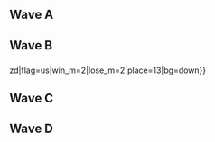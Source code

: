 {{DISPLAYTITLE:DreamHack Atlanta 2017: ''Melee'' Singles Pools}}{{SetGame|melee}}{{GroupTableSlotSmwInfo
|tourneylink=DreamHack/2017/Atlanta/Melee
|tourneyname=DreamHack Atlanta 2017
|group_placements=5,7,9
|final_placements=65-96,97-128,129-192
}}
{{DreamHack Atlanta 2017 Melee Tabs|This=2}}
==Wave A==
{{Box|start|padding=2em}}
==={{HiddenSort|A1}}===
{{GroupTableStart |Bracket A1|width=300px}}
{{GroupTableSlot|Plup|flag=us|win_m=4|lose_m=0|place=1|bg=up|go={{advance|DreamHack/2017/Atlanta/Melee/Singles Bracket#Winners Bracket}}}}
{{GroupTableSlot|R2DLiu|flag=us|win_m=3|lose_m=1|place=2|bg=stayup|go={{advance|DreamHack/2017/Atlanta/Melee/Singles Bracket#Losers Bracket}}}}
{{GroupTableSlot|Oppa|flag=us|win_m=3|lose_m=1|place=3|bg=stay|go={{advance|DreamHack/2017/Atlanta/Melee/Singles Bracket#Losers Bracket}}}}
{{GroupTableSlot|XIF|flag=us|win_m=3|lose_m=1|place=3|bg=stay|go={{advance|DreamHack/2017/Atlanta/Melee/Singles Bracket#Losers Bracket}}}}
{{GroupTableSlotSmw|LuigigoShard|flag=us|win_m=3|lose_m=2|place=5|bg=down}}
{{GroupTableSlotSmw|Tal|flag=us|win_m=3|lose_m=2|place=5|bg=down}}
{{GroupTableSlotSmw|Norcroc|flag=us|win_m=3|lose_m=2|place=7|bg=down}}
{{GroupTableSlotSmw|RJW|flag=us|win_m=2|lose_m=2|place=7|bg=down}}
{{GroupTableSlotSmw|Breaks|flag=us|win_m=3|lose_m=2|place=9|bg=down}}
{{GroupTableSlotSmw|Hypnotoad|flag=us|win_m=3|lose_m=2|place=9|bg=down}}
{{GroupTableSlotSmw|BB|flag=us|win_m=3|lose_m=2|place=9|bg=down}}
{{GroupTableSlotSmw|Mute|flag=us|win_m=3|lose_m=2|place=9|bg=down}}
{{GroupTableSlot|BroChill|flag=us|win_m=2|lose_m=2|place=13|bg=down}}
{{GroupTableSlot|Cardd|flag=us|win_m=2|lose_m=2|place=13|bg=down}}
{{GroupTableSlot|kevbot|flag=us|win_m=2|lose_m=2|place=13|bg=down}}
{{GroupTableSlot|Gilgadu|flag=us|win_m=2|lose_m=2|place=13|bg=down}}
{{GroupTableSlot|Tri-Attack|flag=us|win_m=1|lose_m=2|place=17|bg=down}}
{{GroupTableSlot|Chel|flag=us|win_m=0|lose_m=2|place=17|bg=down}}
{{GroupTableSlot|Saintmillion|flag=us|win_m=0|lose_m=2|place=17|bg=down}}
{{GroupTableSlot|Lucid|flag=us|win_m=0|lose_m=2|place=17|bg=down}}
{{GroupTableSlot|Lay-Z|flag=us|win_m=0|lose_m=2|place=17|bg=down}}
{{GroupTableSlot|Tortas FC|flag=us|win_m=0|lose_m=2|place=17|bg=down}}
{{GroupTableSlot|Agua|flag=us|win_m=0|lose_m=2|place=17|bg=down}}
{{GroupTableSlot|TwistedN|flag=us|win_m=0|lose_m=2|place=17|bg=down}}
{{GroupTableSlot|Gladiator|flag=us|win_m=0|lose_m=2|place=25|bg=down}}
{{GroupTableEnd}}
{{Box|break|padding=2em}}

==={{HiddenSort|A2}}===
{{GroupTableStart |Bracket A2|width=300px}}
{{GroupTableSlot|Druggedfox|flag=us|win_m=4|lose_m=0|place=1|bg=up|go={{advance|DreamHack/2017/Atlanta/Melee/Singles Bracket#Winners Bracket}}}}
{{GroupTableSlot|A Rookie|flag=us|win_m=3|lose_m=1|place=2|bg=stayup|go={{advance|DreamHack/2017/Atlanta/Melee/Singles Bracket#Losers Bracket}}}}
{{GroupTableSlot|YOld|flag=us|win_m=4|lose_m=1|place=3|bg=stay|go={{advance|DreamHack/2017/Atlanta/Melee/Singles Bracket#Losers Bracket}}}}
{{GroupTableSlot|Pi|flag=us|win_m=3|lose_m=1|place=3|bg=stay|go={{advance|DreamHack/2017/Atlanta/Melee/Singles Bracket#Losers Bracket}}}}
{{GroupTableSlotSmw|Eric|flag=us|win_m=3|lose_m=2|place=5|bg=down}}
{{GroupTableSlotSmw|Treyvon|flag=us|win_m=2|lose_m=2|place=5|bg=down}}
{{GroupTableSlotSmw|Wrek|flag=us|win_m=4|lose_m=2|place=7|bg=down}}
{{GroupTableSlotSmw|SilenceGhost|flag=us|win_m=3|lose_m=2|place=7|bg=down}}
{{GroupTableSlotSmw|Wohlgey|flag=us|win_m=3|lose_m=2|place=9|bg=down}}
{{GroupTableSlotSmw|Mankosuki|flag=us|win_m=3|lose_m=2|place=9|bg=down}}
{{GroupTableSlotSmw|Culex|flag=us|win_m=3|lose_m=2|place=9|bg=down}}
{{GroupTableSlotSmw|Iamsimon|flag=sv|win_m=2|lose_m=2|place=9|bg=down}}
{{GroupTableSlot|Tater|flag=us|win_m=2|lose_m=2|place=13|bg=down}}
{{GroupTableSlot|NG~emmgee|flag=us|win_m=2|lose_m=2|place=13|bg=down}}
{{GroupTableSlot|Hound|flag=us|win_m=2|lose_m=2|place=13|bg=down}}
{{GroupTableSlot|Swil|flag=us|win_m=1|lose_m=2|place=13|bg=down}}
{{GroupTableSlot|Mugibaby|flag=us|win_m=1|lose_m=2|place=17|bg=down}}
{{GroupTableSlot|Cornycows|flag=us|win_m=0|lose_m=2|place=17|bg=down}}
{{GroupTableSlot|Sidewinder|flag=us|win_m=0|lose_m=2|place=17|bg=down}}
{{GroupTableSlot|Mathematica|flag=us|win_m=0|lose_m=2|place=17|bg=down}}
{{GroupTableSlot|beanhaüs|flag=us|win_m=0|lose_m=2|place=17|bg=down}}
{{GroupTableSlot|Psyrinz|flag=us|win_m=0|lose_m=2|place=17|bg=down}}
{{GroupTableSlot|GoHahn|flag=us|win_m=0|lose_m=2|place=17|bg=down}}
{{GroupTableSlot|Magmar|flag=us|win_m=0|lose_m=2|place=17|bg=down}}
{{GroupTableSlot|Matteasy|flag=|win_m=0|lose_m=2|place=25|bg=down}}
{{GroupTableEnd}}
{{Box|break|padding=2em}}

==={{HiddenSort|A3}}===
{{GroupTableStart |Bracket A3|width=300px}}
{{GroupTableSlot|n0ne|flag=ni|win_m=4|lose_m=0|place=1|bg=up|go={{advance|DreamHack/2017/Atlanta/Melee/Singles Bracket#Winners Bracket}}}}
{{GroupTableSlot|Pengie|flag=us|win_m=3|lose_m=1|place=2|bg=stayup|go={{advance|DreamHack/2017/Atlanta/Melee/Singles Bracket#Losers Bracket}}}}
{{GroupTableSlot|Focus|flag=us|win_m=4|lose_m=1|place=3|bg=stay|go={{advance|DreamHack/2017/Atlanta/Melee/Singles Bracket#Losers Bracket}}}}
{{GroupTableSlot|Dobermen?|flag=us|win_m=3|lose_m=1|place=3|bg=stay|go={{advance|DreamHack/2017/Atlanta/Melee/Singles Bracket#Losers Bracket}}}}
{{GroupTableSlotSmw|Bolt|flag=us|win_m=3|lose_m=2|place=5|bg=down}}
{{GroupTableSlotSmw|bearsfan092|flag=us|win_m=2|lose_m=2|place=5|bg=down}}
{{GroupTableSlotSmw|samuel_napalm_death|flag=us|win_m=3|lose_m=2|place=7|bg=down}}
{{GroupTableSlotSmw|Winkledink|flag=us|win_m=2|lose_m=2|place=7|bg=down}}
{{GroupTableSlotSmw|psycho|flag=us|win_m=3|lose_m=2|place=9|bg=down}}
{{GroupTableSlotSmw|Skeletom|flag=us|win_m=3|lose_m=2|place=9|bg=down}}
{{GroupTableSlotSmw|OSO|flag=us|win_m=2|lose_m=2|place=9|bg=down}}
{{GroupTableSlotSmw|onetwothree|flag=|win_m=2|lose_m=2|place=9|bg=down}}
{{GroupTableSlot|Sycamore|flag=us|win_m=2|lose_m=2|place=13|bg=down}}
{{GroupTableSlot|Stank LEAN|flag=us|win_m=2|lose_m=2|place=13|bg=down}}
{{GroupTableSlot|Jam|flag=us|win_m=2|lose_m=2|place=13|bg=down}}
{{GroupTableSlot|Rovl|flag=us|win_m=1|lose_m=2|place=13|bg=down}}
{{GroupTableSlot|Ni-bo|flag=us|win_m=1|lose_m=2|place=17|bg=down}}
{{GroupTableSlot|cOral|flag=us|win_m=1|lose_m=2|place=17|bg=down}}
{{GroupTableSlot|Seven|flag=us|win_m=1|lose_m=2|place=17|bg=down}}
{{GroupTableSlot|MarktheShark|flag=us|win_m=1|lose_m=2|place=17|bg=down}}
{{GroupTableSlot|Zico|flag=|win_m=0|lose_m=2|place=17|bg=down}}
{{GroupTableSlot|Horbit|flag=us|win_m=0|lose_m=2|place=17|bg=down}}
{{GroupTableSlot|Subtle T|flag=|win_m=0|lose_m=2|place=17|bg=down}}
{{GroupTableSlot|Vemnzr|flag=us|win_m=0|lose_m=2|place=17|bg=down}}
{{GroupTableSlot|J1NZ0|flag=us|win_m=0|lose_m=2|place=25|bg=down}}
{{GroupTableEnd}}
{{Box|break|padding=2em}}

==={{HiddenSort|A4}}===
{{GroupTableStart |Bracket A4|width=300px}}
{{GroupTableSlot|Crush|flag=us|win_m=4|lose_m=0|place=1|bg=up|go={{advance|DreamHack/2017/Atlanta/Melee/Singles Bracket#Winners Bracket}}}}
{{GroupTableSlot|Rik|flag=us|win_m=3|lose_m=1|place=2|bg=stayup|go={{advance|DreamHack/2017/Atlanta/Melee/Singles Bracket#Losers Bracket}}}}
{{GroupTableSlot|GCS|flag=us|win_m=3|lose_m=1|place=3|bg=stay|go={{advance|DreamHack/2017/Atlanta/Melee/Singles Bracket#Losers Bracket}}}}
{{GroupTableSlot|Sinbad|flag=us|win_m=3|lose_m=1|place=3|bg=stay|go={{advance|DreamHack/2017/Atlanta/Melee/Singles Bracket#Losers Bracket}}}}
{{GroupTableSlotSmw|Grognar|flag=us|win_m=3|lose_m=2|place=5|bg=down}}
{{GroupTableSlotSmw|Bravo|flag=us|win_m=3|lose_m=2|place=5|bg=down}}
{{GroupTableSlotSmw|shamp|flag=us|win_m=4|lose_m=2|place=7|bg=down}}
{{GroupTableSlotSmw|Snood|flag=us|win_m=3|lose_m=2|place=7|bg=down}}
{{GroupTableSlotSmw|MarVeL|flag=us|win_m=3|lose_m=2|place=9|bg=down}}
{{GroupTableSlotSmw|DoomChickens|flag=|win_m=2|lose_m=2|place=9|bg=down}}
{{GroupTableSlotSmw|whack|flag=us|win_m=2|lose_m=2|place=9|bg=down}}
{{GroupTableSlotSmw|Moses|flag=us|win_m=1|lose_m=2|place=9|bg=down}}
{{GroupTableSlot|Diana|flag=us|win_m=2|lose_m=2|place=13|bg=down}}
{{GroupTableSlot|phoenoniclez|flag=us|win_m=2|lose_m=2|place=13|bg=down}}
{{GroupTableSlot|MB|flag=us|win_m=2|lose_m=2|place=13|bg=down}}
{{GroupTableSlot|Rodrigo|flag=us|win_m=2|lose_m=2|place=13|bg=down}}
{{GroupTableSlot|SweetDee|flag=us|win_m=1|lose_m=2|place=17|bg=down}}
{{GroupTableSlot|FangQQ|flag=us|win_m=1|lose_m=2|place=17|bg=down}}
{{GroupTableSlot|Baan|flag=us|win_m=1|lose_m=2|place=17|bg=down}}
{{GroupTableSlot|Snac|flag=us|win_m=0|lose_m=2|place=17|bg=down}}
{{GroupTableSlot|Mad$|flag=us|win_m=0|lose_m=2|place=17|bg=down}}
{{GroupTableSlot|BeastyMonkey|flag=|win_m=0|lose_m=2|place=17|bg=down}}
{{GroupTableSlot|Yoda|flag=us|win_m=0|lose_m=2|place=17|bg=down}}
{{GroupTableSlot|G_wiz_christ|flag=us|win_m=0|lose_m=2|place=17|bg=down}}
{{GroupTableSlot|Naz3r|flag=|win_m=0|lose_m=2|place=25|bg=down}}
{{GroupTableEnd}}
{{Box|end}}

==Wave B==
{{Box|start|padding=2em}}
==={{HiddenSort|B1}}===
{{GroupTableStart |Bracket B1|width=300px}}
{{GroupTableSlot|The Moon|flag=us|win_m=4|lose_m=0|place=1|bg=up|go={{advance|DreamHack/2017/Atlanta/Melee/Singles Bracket#Winners Bracket}}}}
{{GroupTableSlot|KPAN|flag=us|win_m=3|lose_m=1|place=2|bg=stayup|go={{advance|DreamHack/2017/Atlanta/Melee/Singles Bracket#Losers Bracket}}}}
{{GroupTableSlot|Lego|flag=us|win_m=3|lose_m=1|place=3|bg=stay|go={{advance|DreamHack/2017/Atlanta/Melee/Singles Bracket#Losers Bracket}}}}
{{GroupTableSlot|Envy|flag=us|win_m=3|lose_m=1|place=3|bg=stay|go={{advance|DreamHack/2017/Atlanta/Melee/Singles Bracket#Losers Bracket}}}}
{{GroupTableSlotSmw|Joopsa|flag=us|win_m=4|lose_m=2|place=5|bg=down}}
{{GroupTableSlotSmw|dron|flag=us|win_m=3|lose_m=2|place=5|bg=down}}
{{GroupTableSlotSmw|PepperJack|flag=us|win_m=4|lose_m=2|place=7|bg=down}}
{{GroupTableSlotSmw|Mage|flag=us|win_m=2|lose_m=2|place=7|bg=down}}
{{GroupTableSlotSmw|Joker|flag=us|win_m=3|lose_m=2|place=9|bg=down}}
{{GroupTableSlotSmw|UPYoda|flag=us|win_m=3|lose_m=2|place=9|bg=down}}
{{GroupTableSlotSmw|Agent|flag=us|win_m=3|lose_m=2|place=9|bg=down}}
{{GroupTableSlotSmw|MattDotZeb|flag=us|win_m=1|lose_m=2|place=9|bg=down}}
{{GroupTableSlot|BobbyMugabe|flag=us|win_m=2|lose_m=2|place=13|bg=down}}
{{GroupTableSlot|booty blast warrior|flag=us|win_m=2|lose_m=2|place=13|bg=down}}
{{GroupTableSlot|POLAR{{!}}zd|flag=us|win_m=2|lose_m=2|place=13|bg=down}}
{{GroupTableSlot|Mashumaro|flag=us|win_m=2|lose_m=2|place=13|bg=down}}
{{GroupTableSlot|BlueShirt|flag=us|win_m=1|lose_m=2|place=17|bg=down}}
{{GroupTableSlot|Bludbathmcgraf|flag=us|win_m=0|lose_m=2|place=17|bg=down}}
{{GroupTableSlot|SADVAG|flag=us|win_m=0|lose_m=2|place=17|bg=down}}
{{GroupTableSlot|Dthan Eaniell|flag=us|win_m=0|lose_m=2|place=17|bg=down}}
{{GroupTableSlot|Painfulness|flag=|win_m=0|lose_m=2|place=17|bg=down}}
{{GroupTableSlot|QTOON|flag=us|win_m=0|lose_m=2|place=17|bg=down}}
{{GroupTableSlot|oreodoreo|flag=us|win_m=0|lose_m=2|place=17|bg=down}}
{{GroupTableSlot|Russky|flag=us|win_m=0|lose_m=2|place=17|bg=down}}
{{GroupTableSlot|syphonmana|flag=us|win_m=0|lose_m=2|place=25|bg=down}}
{{GroupTableEnd}}
{{Box|break|padding=2em}}

==={{HiddenSort|B2}}===
{{GroupTableStart |Bracket B2|width=300px}}
{{GroupTableSlot|Ryan Ford|flag=ca|win_m=4|lose_m=0|place=1|bg=up|go={{advance|DreamHack/2017/Atlanta/Melee/Singles Bracket#Winners Bracket}}}}
{{GroupTableSlot|Zoso|flag=us|win_m=3|lose_m=1|place=2|bg=stayup|go={{advance|DreamHack/2017/Atlanta/Melee/Singles Bracket#Losers Bracket}}}}
{{GroupTableSlot|Yort|flag=us|win_m=3|lose_m=1|place=3|bg=stay|go={{advance|DreamHack/2017/Atlanta/Melee/Singles Bracket#Losers Bracket}}}}
{{GroupTableSlot|Krudo|flag=us|win_m=3|lose_m=1|place=3|bg=stay|go={{advance|DreamHack/2017/Atlanta/Melee/Singles Bracket#Losers Bracket}}}}
{{GroupTableSlotSmw|MrBeenReady|flag=us|win_m=3|lose_m=2|place=5|bg=down}}
{{GroupTableSlotSmw|Animal Companion|flag=us|win_m=3|lose_m=2|place=5|bg=down}}
{{GroupTableSlotSmw|Afmbot|flag=us|win_m=3|lose_m=2|place=7|bg=down}}
{{GroupTableSlotSmw|Calvin|flag=us|win_m=2|lose_m=2|place=7|bg=down}}
{{GroupTableSlotSmw|THEEBIGT|flag=us|win_m=3|lose_m=2|place=9|bg=down}}
{{GroupTableSlotSmw|z1mb0bw4y|flag=us|win_m=3|lose_m=2|place=9|bg=down}}
{{GroupTableSlotSmw|Omegaspike|flag=us|win_m=3|lose_m=2|place=9|bg=down}}
{{GroupTableSlotSmw|Iffy|flag=us|win_m=2|lose_m=2|place=9|bg=down}}
{{GroupTableSlot|MRSAlezz|flag=us|win_m=2|lose_m=2|place=13|bg=down}}
{{GroupTableSlot|R.L. Shine|flag=us|win_m=2|lose_m=2|place=13|bg=down}}
{{GroupTableSlot|Tony Montana|flag=us|win_m=1|lose_m=2|place=13|bg=down}}
{{GroupTableSlot|Sweet zombie jesus|flag=us|win_m=1|lose_m=2|place=13|bg=down}}
{{GroupTableSlot|Yao|flag=us|win_m=1|lose_m=2|place=17|bg=down}}
{{GroupTableSlot|The Letter D|flag=us|win_m=1|lose_m=2|place=17|bg=down}}
{{GroupTableSlot|TowHeadTed|flag=us|win_m=1|lose_m=2|place=17|bg=down}}
{{GroupTableSlot|Kamswell|flag=us|win_m=1|lose_m=2|place=17|bg=down}}
{{GroupTableSlot|Ness97|flag=us|win_m=0|lose_m=2|place=17|bg=down}}
{{GroupTableSlot|Pervy-Sage|flag=us|win_m=0|lose_m=2|place=17|bg=down}}
{{GroupTableSlot|PlG PEN|flag=us|win_m=0|lose_m=2|place=17|bg=down}}
{{GroupTableSlot|metrokenshin|flag=us|win_m=0|lose_m=2|place=17|bg=down}}
{{GroupTableSlot|MisterMango|flag=us|win_m=0|lose_m=2|place=25|bg=down}}
{{GroupTableEnd}}
{{Box|break|padding=2em}}

==={{HiddenSort|B3}}===
{{GroupTableStart |Bracket B3|width=300px}}
{{GroupTableSlot|Ginger|flag=us|win_m=4|lose_m=0|place=1|bg=up|go={{advance|DreamHack/2017/Atlanta/Melee/Singles Bracket#Winners Bracket}}}}
{{GroupTableSlot|Gahtzu|flag=us|win_m=3|lose_m=1|place=2|bg=stayup|go={{advance|DreamHack/2017/Atlanta/Melee/Singles Bracket#Losers Bracket}}}}
{{GroupTableSlot|DairDeviL|flag=us|win_m=3|lose_m=1|place=3|bg=stay|go={{advance|DreamHack/2017/Atlanta/Melee/Singles Bracket#Losers Bracket}}}}
{{GroupTableSlot|HiFi|flag=us|win_m=3|lose_m=1|place=3|bg=stay|go={{advance|DreamHack/2017/Atlanta/Melee/Singles Bracket#Losers Bracket}}}}
{{GroupTableSlotSmw|Ambisinister|flag=us|win_m=3|lose_m=2|place=5|bg=down}}
{{GroupTableSlotSmw|paintman|flag=us|win_m=3|lose_m=2|place=5|bg=down}}
{{GroupTableSlotSmw|BananaSack|flag=us|win_m=3|lose_m=2|place=7|bg=down}}
{{GroupTableSlotSmw|StackDolla$|flag=us|win_m=2|lose_m=2|place=7|bg=down}}
{{GroupTableSlotSmw|Lurcer|flag=us|win_m=3|lose_m=2|place=9|bg=down}}
{{GroupTableSlotSmw|Peabnut|flag=us|win_m=3|lose_m=2|place=9|bg=down}}
{{GroupTableSlotSmw|Dro|flag=us|win_m=2|lose_m=2|place=9|bg=down}}
{{GroupTableSlotSmw|Iolpot|flag=us|win_m=2|lose_m=2|place=9|bg=down}}
{{GroupTableSlot|Bajur|flag=us|win_m=2|lose_m=2|place=13|bg=down}}
{{GroupTableSlot|Alesana|flag=us|win_m=2|lose_m=2|place=13|bg=down}}
{{GroupTableSlot|Siren|flag=us|win_m=2|lose_m=2|place=13|bg=down}}
{{GroupTableSlot|gasung617|flag=us|win_m=2|lose_m=2|place=13|bg=down}}
{{GroupTableSlot|DJ Hames|flag=us|win_m=1|lose_m=2|place=17|bg=down}}
{{GroupTableSlot|sarspirate|flag=us|win_m=1|lose_m=2|place=17|bg=down}}
{{GroupTableSlot|ATG|flag=us|win_m=1|lose_m=2|place=17|bg=down}}
{{GroupTableSlot|KBB|flag=us|win_m=0|lose_m=2|place=17|bg=down}}
{{GroupTableSlot|Doorless|flag=us|win_m=0|lose_m=2|place=17|bg=down}}
{{GroupTableSlot|Luca|flag=us|win_m=0|lose_m=2|place=17|bg=down}}
{{GroupTableSlot|Ender|flag=us|win_m=0|lose_m=2|place=17|bg=down}}
{{GroupTableSlot|Nuklearcellphoneg|flag=us|win_m=0|lose_m=2|place=17|bg=down}}
{{GroupTableSlot|Tbaree|flag=us|win_m=0|lose_m=2|place=25|bg=down}}
{{GroupTableEnd}}
{{Box|break|padding=2em}}

==={{HiddenSort|B4}}===
{{GroupTableStart |Bracket B4|width=300px}}
{{GroupTableSlot|Axe|flag=us|win_m=4|lose_m=0|place=1|bg=up|go={{advance|DreamHack/2017/Atlanta/Melee/Singles Bracket#Winners Bracket}}}}
{{GroupTableSlot|HT|flag=us|win_m=3|lose_m=1|place=2|bg=stayup|go={{advance|DreamHack/2017/Atlanta/Melee/Singles Bracket#Losers Bracket}}}}
{{GroupTableSlot|SmashBob SquarePants|flag=us|win_m=3|lose_m=1|place=3|bg=stay|go={{advance|DreamHack/2017/Atlanta/Melee/Singles Bracket#Losers Bracket}}}}
{{GroupTableSlot|J|flag=us|win_m=3|lose_m=1|place=3|bg=stay|go={{advance|DreamHack/2017/Atlanta/Melee/Singles Bracket#Losers Bracket}}}}
{{GroupTableSlotSmw|Puff|flag=us|win_m=3|lose_m=2|place=5|bg=down}}
{{GroupTableSlotSmw|dashdancedan|flag=us|win_m=3|lose_m=2|place=5|bg=down}}
{{GroupTableSlotSmw|pbrake|flag=us|win_m=4|lose_m=2|place=7|bg=down}}
{{GroupTableSlotSmw|Baj|flag=us|win_m=4|lose_m=2|place=7|bg=down}}
{{GroupTableSlotSmw|Shuckle|flag=us|win_m=3|lose_m=2|place=9|bg=down}}
{{GroupTableSlotSmw|JntaBeast|flag=us|win_m=3|lose_m=2|place=9|bg=down}}
{{GroupTableSlotSmw|epengu|flag=us|win_m=2|lose_m=2|place=9|bg=down}}
{{GroupTableSlotSmw|Samurai|flag=us|win_m=2|lose_m=2|place=9|bg=down}}
{{GroupTableSlot|Nick|flag=us|win_m=2|lose_m=2|place=13|bg=down}}
{{GroupTableSlot|Blank|flag=us|win_m=2|lose_m=2|place=13|bg=down}}
{{GroupTableSlot|Nell|flag=us|win_m=2|lose_m=2|place=13|bg=down}}
{{GroupTableSlot|WaviestChip|flag=us|win_m=2|lose_m=2|place=13|bg=down}}
{{GroupTableSlot|Wills|flag=us|win_m=1|lose_m=2|place=17|bg=down}}
{{GroupTableSlot|StudioGruff|flag=us|win_m=1|lose_m=2|place=17|bg=down}}
{{GroupTableSlot|Mr.Speedman|flag=us|win_m=0|lose_m=2|place=17|bg=down}}
{{GroupTableSlot|daotmb|flag=us|win_m=0|lose_m=2|place=17|bg=down}}
{{GroupTableSlot|poblito|flag=us|win_m=0|lose_m=2|place=17|bg=down}}
{{GroupTableSlot|Masaru|flag=us|win_m=0|lose_m=2|place=17|bg=down}}
{{GroupTableSlot|IMashBuddenz|flag=us|win_m=0|lose_m=2|place=17|bg=down}}
{{GroupTableSlot|Peru|flag=us|win_m=0|lose_m=2|place=17|bg=down}}
{{GroupTableSlot|Typhoon|flag=|win_m=0|lose_m=2|place=25|bg=down}}
{{GroupTableSlot|MK|flag=us|win_m=0|lose_m=2|place=25|bg=down}}
{{GroupTableEnd}}
{{Box|end}}

==Wave C==
{{Box|start|padding=2em}}
==={{HiddenSort|C1}}===
{{GroupTableStart |Bracket C1|width=300px}}
{{GroupTableSlot|Hungrybox|flag=us|win_m=4|lose_m=0|place=1|bg=up|go={{advance|DreamHack/2017/Atlanta/Melee/Singles Bracket#Winners Bracket}}}}
{{GroupTableSlot|NY Joey|flag=us|win_m=3|lose_m=1|place=2|bg=stayup|go={{advance|DreamHack/2017/Atlanta/Melee/Singles Bracket#Losers Bracket}}}}
{{GroupTableSlot|Dublat|flag=us|win_m=3|lose_m=1|place=3|bg=stay|go={{advance|DreamHack/2017/Atlanta/Melee/Singles Bracket#Losers Bracket}}}}
{{GroupTableSlot|Een|flag=us|win_m=3|lose_m=1|place=3|bg=stay|go={{advance|DreamHack/2017/Atlanta/Melee/Singles Bracket#Losers Bracket}}}}
{{GroupTableSlotSmw|Sand|flag=us|win_m=4|lose_m=2|place=5|bg=down}}
{{GroupTableSlotSmw|Tyrone|flag=us|win_m=3|lose_m=2|place=5|bg=down}}
{{GroupTableSlotSmw|DJ Red Lantern|flag=us|win_m=3|lose_m=2|place=7|bg=down}}
{{GroupTableSlotSmw|GAwes|flag=us|win_m=2|lose_m=2|place=7|bg=down}}
{{GroupTableSlotSmw|Jon Triggers|flag=us|win_m=3|lose_m=2|place=9|bg=down}}
{{GroupTableSlotSmw|OGG|flag=us|win_m=3|lose_m=2|place=9|bg=down}}
{{GroupTableSlotSmw|Iceberg|flag=us|win_m=3|lose_m=2|place=9|bg=down}}
{{GroupTableSlotSmw|Orange Julius|flag=us|win_m=2|lose_m=2|place=9|bg=down}}
{{GroupTableSlot|applesauc|flag=us|win_m=2|lose_m=2|place=13|bg=down}}
{{GroupTableSlot|PaulShi|flag=us|win_m=2|lose_m=2|place=13|bg=down}}
{{GroupTableSlot|TheGromm|flag=us|win_m=1|lose_m=2|place=13|bg=down}}
{{GroupTableSlot|Combo|flag=us|win_m=1|lose_m=2|place=13|bg=down}}
{{GroupTableSlot|bag|flag=us|win_m=1|lose_m=2|place=17|bg=down}}
{{GroupTableSlot|Gabst9r|flag=us|win_m=1|lose_m=2|place=17|bg=down}}
{{GroupTableSlot|m0th64|flag=us|win_m=1|lose_m=2|place=17|bg=down}}
{{GroupTableSlot|RGB|flag=us|win_m=0|lose_m=2|place=17|bg=down}}
{{GroupTableSlot|SpoonBalloon|flag=us|win_m=0|lose_m=2|place=17|bg=down}}
{{GroupTableSlot|Ned Bigby|flag=us|win_m=0|lose_m=2|place=17|bg=down}}
{{GroupTableSlot|Han|flag=us|win_m=0|lose_m=2|place=17|bg=down}}
{{GroupTableSlot|WeaponX|flag=us|win_m=0|lose_m=2|place=17|bg=down}}
{{GroupTableSlot|Trail|flag=us|win_m=0|lose_m=2|place=25|bg=down}}
{{GroupTableEnd}}
{{Box|break|padding=2em}}

==={{HiddenSort|C2}}===
{{GroupTableStart |Bracket C2|width=300px}}
{{GroupTableSlot|Chillindude|flag=us|win_m=4|lose_m=0|place=1|bg=up|go={{advance|DreamHack/2017/Atlanta/Melee/Singles Bracket#Winners Bracket}}}}
{{GroupTableSlot|HomeMadeWaffles|flag=us|win_m=3|lose_m=1|place=2|bg=stayup|go={{advance|DreamHack/2017/Atlanta/Melee/Singles Bracket#Losers Bracket}}}}
{{GroupTableSlot|Tylenol P-M|flag=us|win_m=3|lose_m=1|place=3|bg=stay|go={{advance|DreamHack/2017/Atlanta/Melee/Singles Bracket#Losers Bracket}}}}
{{GroupTableSlot|Lanceinthepants|flag=us|win_m=3|lose_m=1|place=3|bg=stay|go={{advance|DreamHack/2017/Atlanta/Melee/Singles Bracket#Losers Bracket}}}}
{{GroupTableSlotSmw|Noided|flag=us|win_m=4|lose_m=2|place=5|bg=down}}
{{GroupTableSlotSmw|Smegma Jones|flag=us|win_m=3|lose_m=2|place=5|bg=down}}
{{GroupTableSlotSmw|Apollo|flag=us|win_m=4|lose_m=2|place=7|bg=down}}
{{GroupTableSlotSmw|DarkGenex|flag=us|win_m=2|lose_m=2|place=7|bg=down}}
{{GroupTableSlotSmw|Landry|flag=us|win_m=3|lose_m=2|place=9|bg=down}}
{{GroupTableSlotSmw|rain bringer|flag=us|win_m=2|lose_m=2|place=9|bg=down}}
{{GroupTableSlotSmw|Dad Nuggets|flag=us|win_m=2|lose_m=2|place=9|bg=down}}
{{GroupTableSlotSmw|mouse shampoo|flag=us|win_m=2|lose_m=2|place=9|bg=down}}
{{GroupTableSlot|Forfeit|flag=us|win_m=2|lose_m=2|place=13|bg=down}}
{{GroupTableSlot|Arbeder|flag=us|win_m=2|lose_m=2|place=13|bg=down}}
{{GroupTableSlot|Sev|flag=ca|win_m=2|lose_m=2|place=13|bg=down}}
{{GroupTableSlot|NafWerdna|flag=us|win_m=1|lose_m=2|place=13|bg=down}}
{{GroupTableSlot|Jacket|flag=us|win_m=1|lose_m=2|place=17|bg=down}}
{{GroupTableSlot|Bendy|flag=us|win_m=1|lose_m=2|place=17|bg=down}}
{{GroupTableSlot|KTG|flag=us|win_m=1|lose_m=2|place=17|bg=down}}
{{GroupTableSlot|Fos Prophit|flag=us|win_m=0|lose_m=2|place=17|bg=down}}
{{GroupTableSlot|Puffle|flag=us|win_m=0|lose_m=2|place=17|bg=down}}
{{GroupTableSlot|ppeanut|flag=|win_m=0|lose_m=2|place=17|bg=down}}
{{GroupTableSlot|3XD|flag=us|win_m=0|lose_m=2|place=17|bg=down}}
{{GroupTableSlot|Ortzac|flag=us|win_m=0|lose_m=2|place=17|bg=down}}
{{GroupTableSlot|DJ Hames|flag=us|win_m=0|lose_m=2|place=25|bg=down}}
{{GroupTableEnd}}
{{Box|break|padding=2em}}

==={{HiddenSort|C3}}===
{{GroupTableStart |Bracket C3|width=300px}}
{{GroupTableSlot|Colbol|flag=us|win_m=4|lose_m=0|place=1|bg=up|go={{advance|DreamHack/2017/Atlanta/Melee/Singles Bracket#Winners Bracket}}}}
{{GroupTableSlot|Vro|flag=us|win_m=3|lose_m=1|place=2|bg=stayup|go={{advance|DreamHack/2017/Atlanta/Melee/Singles Bracket#Losers Bracket}}}}
{{GroupTableSlot|CAUP|flag=us|win_m=4|lose_m=1|place=3|bg=stay|go={{advance|DreamHack/2017/Atlanta/Melee/Singles Bracket#Losers Bracket}}}}
{{GroupTableSlot|Vickram|flag=us|win_m=3|lose_m=1|place=3|bg=stay|go={{advance|DreamHack/2017/Atlanta/Melee/Singles Bracket#Losers Bracket}}}}
{{GroupTableSlotSmw|Troy|flag=us|win_m=5|lose_m=2|place=5|bg=down}}
{{GroupTableSlotSmw|Tubesssbm|flag=us|win_m=2|lose_m=2|place=5|bg=down}}
{{GroupTableSlotSmw|Bottle|flag=us|win_m=3|lose_m=2|place=7|bg=down}}
{{GroupTableSlotSmw|Pleb|flag=us|win_m=2|lose_m=2|place=7|bg=down}}
{{GroupTableSlotSmw|Irminger|flag=us|win_m=3|lose_m=2|place=9|bg=down}}
{{GroupTableSlotSmw|Gucci Swag Gubu|flag=us|win_m=3|lose_m=2|place=9|bg=down}}
{{GroupTableSlotSmw|Dertdobber|flag=us|win_m=2|lose_m=2|place=9|bg=down}}
{{GroupTableSlotSmw|Slips|flag=us|win_m=2|lose_m=2|place=9|bg=down}}
{{GroupTableSlot|Gapehorn|flag=us|win_m=2|lose_m=2|place=13|bg=down}}
{{GroupTableSlot|Zeke|flag=us|win_m=2|lose_m=2|place=13|bg=down}}
{{GroupTableSlot|White Kevin|flag=us|win_m=2|lose_m=2|place=13|bg=down}}
{{GroupTableSlot|AyyMitch|flag=us|win_m=1|lose_m=2|place=13|bg=down}}
{{GroupTableSlot|kelik|flag=us|win_m=1|lose_m=2|place=17|bg=down}}
{{GroupTableSlot|CustomRage|flag=us|win_m=1|lose_m=2|place=17|bg=down}}
{{GroupTableSlot|Gluteus Maximus|flag=jp|win_m=0|lose_m=2|place=17|bg=down}}
{{GroupTableSlot|Kranny|flag=us|win_m=0|lose_m=2|place=17|bg=down}}
{{GroupTableSlot|timeforcheese|flag=us|win_m=0|lose_m=2|place=17|bg=down}}
{{GroupTableSlot|thealchemwolf|flag=us|win_m=0|lose_m=2|place=17|bg=down}}
{{GroupTableSlot|rice|flag=us|win_m=0|lose_m=2|place=17|bg=down}}
{{GroupTableSlot|KingCons|flag=us|win_m=0|lose_m=2|place=17|bg=down}}
{{GroupTableSlot|Dagus|flag=us|win_m=0|lose_m=2|place=25|bg=down}}
{{GroupTableEnd}}
{{Box|break|padding=2em}}

==={{HiddenSort|C4}}===
{{GroupTableStart |Bracket C4|width=300px}}
{{GroupTableSlot|Mew2King|flag=us|win_m=4|lose_m=0|place=1|bg=up|go={{advance|DreamHack/2017/Atlanta/Melee/Singles Bracket#Winners Bracket}}}}
{{GroupTableSlot|Flamin Roy|flag=us|win_m=3|lose_m=1|place=2|bg=stayup|go={{advance|DreamHack/2017/Atlanta/Melee/Singles Bracket#Losers Bracket}}}}
{{GroupTableSlot|Crunch|flag=us|win_m=4|lose_m=1|place=3|bg=stay|go={{advance|DreamHack/2017/Atlanta/Melee/Singles Bracket#Losers Bracket}}}}
{{GroupTableSlot|FullMetal|flag=us|win_m=3|lose_m=1|place=3|bg=stay|go={{advance|DreamHack/2017/Atlanta/Melee/Singles Bracket#Losers Bracket}}}}
{{GroupTableSlotSmw|Rula|flag=us|win_m=3|lose_m=2|place=5|bg=down}}
{{GroupTableSlotSmw|SluG|flag=us|win_m=2|lose_m=2|place=5|bg=down}}
{{GroupTableSlotSmw|glitched|flag=us|win_m=3|lose_m=2|place=7|bg=down}}
{{GroupTableSlotSmw|Cyan Can|flag=us|win_m=2|lose_m=2|place=7|bg=down}}
{{GroupTableSlotSmw|Kapachi|flag=us|win_m=3|lose_m=2|place=9|bg=down}}
{{GroupTableSlotSmw|RabidFox|flag=us|win_m=3|lose_m=2|place=9|bg=down}}
{{GroupTableSlotSmw|Varkid|flag=us|win_m=3|lose_m=2|place=9|bg=down}}
{{GroupTableSlotSmw|Boyangles|flag=us|win_m=2|lose_m=2|place=9|bg=down}}
{{GroupTableSlot|Larry Parker|flag=us|win_m=2|lose_m=2|place=13|bg=down}}
{{GroupTableSlot|HexTeke|flag=us|win_m=2|lose_m=2|place=13|bg=down}}
{{GroupTableSlot|BakeR|flag=us|win_m=2|lose_m=2|place=13|bg=down}}
{{GroupTableSlot|wisaac|flag=us|win_m=1|lose_m=2|place=13|bg=down}}
{{GroupTableSlot|Jibblyporf|flag=us|win_m=1|lose_m=2|place=17|bg=down}}
{{GroupTableSlot|hotboy|flag=|win_m=1|lose_m=2|place=17|bg=down}}
{{GroupTableSlot|deathtoast4|flag=us|win_m=1|lose_m=2|place=17|bg=down}}
{{GroupTableSlot|kpoptosis|flag=us|win_m=0|lose_m=2|place=17|bg=down}}
{{GroupTableSlot|Sampai|flag=us|win_m=0|lose_m=2|place=17|bg=down}}
{{GroupTableSlot|Chapanya|flag=us|win_m=0|lose_m=2|place=17|bg=down}}
{{GroupTableSlot|Sneazi|flag=us|win_m=0|lose_m=2|place=17|bg=down}}
{{GroupTableSlot|Celery|flag=us|win_m=0|lose_m=2|place=17|bg=down}}
{{GroupTableSlot|Bmovie|flag=|win_m=0|lose_m=2|place=25|bg=down}}
{{GroupTableEnd}}
{{Box|end}}

==Wave D==
{{Box|start|padding=2em}}
==={{HiddenSort|D1}}===
{{GroupTableStart |Bracket D1|width=300px}}
{{GroupTableSlot|ChuDat|flag=us|win_m=4|lose_m=0|place=1|bg=up|go={{advance|DreamHack/2017/Atlanta/Melee/Singles Bracket#Winners Bracket}}}}
{{GroupTableSlot|Zeo|flag=us|win_m=3|lose_m=1|place=2|bg=stayup|go={{advance|DreamHack/2017/Atlanta/Melee/Singles Bracket#Losers Bracket}}}}
{{GroupTableSlot|Mewwy|flag=us|win_m=5|lose_m=1|place=3|bg=stay|go={{advance|DreamHack/2017/Atlanta/Melee/Singles Bracket#Losers Bracket}}}}
{{GroupTableSlot|Zasa|flag=us|win_m=3|lose_m=1|place=3|bg=stay|go={{advance|DreamHack/2017/Atlanta/Melee/Singles Bracket#Losers Bracket}}}}
{{GroupTableSlotSmw|Dr. Payne|flag=us|win_m=3|lose_m=2|place=5|bg=down}}
{{GroupTableSlotSmw|Greenmario|flag=us|win_m=2|lose_m=2|place=5|bg=down}}
{{GroupTableSlotSmw|Sinon|flag=us|win_m=3|lose_m=2|place=7|bg=down}}
{{GroupTableSlotSmw|MisterMan|flag=us|win_m=3|lose_m=2|place=7|bg=down}}
{{GroupTableSlotSmw|Rai|flag=us|win_m=3|lose_m=2|place=9|bg=down}}
{{GroupTableSlotSmw|TheBigBadBaBa|flag=us|win_m=3|lose_m=2|place=9|bg=down}}
{{GroupTableSlotSmw|Professor Cedar|flag=us|win_m=2|lose_m=2|place=9|bg=down}}
{{GroupTableSlotSmw|Hushpuppy|flag=us|win_m=2|lose_m=2|place=9|bg=down}}
{{GroupTableSlot|don|flag=us|win_m=2|lose_m=2|place=13|bg=down}}
{{GroupTableSlot|BoneZone|flag=us|win_m=1|lose_m=2|place=13|bg=down}}
{{GroupTableSlot|Best Girl|flag=us|win_m=1|lose_m=2|place=13|bg=down}}
{{GroupTableSlot|Tyme|flag=us|win_m=1|lose_m=2|place=13|bg=down}}
{{GroupTableSlot|The Fraudulent|flag=us|win_m=1|lose_m=2|place=17|bg=down}}
{{GroupTableSlot|theavish|flag=us|win_m=1|lose_m=2|place=17|bg=down}}
{{GroupTableSlot|Blackmanther77|flag=|win_m=1|lose_m=2|place=17|bg=down}}
{{GroupTableSlot|Tip|flag=us|win_m=1|lose_m=2|place=17|bg=down}}
{{GroupTableSlot|I3ambi|flag=us|win_m=0|lose_m=2|place=17|bg=down}}
{{GroupTableSlot|cookiE|flag=us|win_m=0|lose_m=2|place=17|bg=down}}
{{GroupTableSlot|p0ng|flag=us|win_m=0|lose_m=2|place=17|bg=down}}
{{GroupTableSlot|Mr.PoPOW|flag=|win_m=0|lose_m=2|place=17|bg=down}}
{{GroupTableSlot|NIX|flag=us|win_m=0|lose_m=2|place=25|bg=down}}
{{GroupTableEnd}}
{{Box|break|padding=2em}}

==={{HiddenSort|D2}}===
{{GroupTableStart |Bracket D2|width=300px}}
{{GroupTableSlot|SFAT|flag=us|win_m=4|lose_m=0|place=1|bg=up|go={{advance|DreamHack/2017/Atlanta/Melee/Singles Bracket#Winners Bracket}}}}
{{GroupTableSlot|Oaty|flag=us|win_m=3|lose_m=1|place=2|bg=stayup|go={{advance|DreamHack/2017/Atlanta/Melee/Singles Bracket#Losers Bracket}}}}
{{GroupTableSlot|Cob|flag=us|win_m=3|lose_m=1|place=3|bg=stay|go={{advance|DreamHack/2017/Atlanta/Melee/Singles Bracket#Losers Bracket}}}}
{{GroupTableSlot|Soap|flag=us|win_m=3|lose_m=1|place=3|bg=stay|go={{advance|DreamHack/2017/Atlanta/Melee/Singles Bracket#Losers Bracket}}}}
{{GroupTableSlotSmw|Beegs|flag=us|win_m=4|lose_m=2|place=5|bg=down}}
{{GroupTableSlotSmw|DINGO|flag=us|win_m=3|lose_m=2|place=5|bg=down}}
{{GroupTableSlotSmw|Treetrunks|flag=us|win_m=4|lose_m=2|place=7|bg=down}}
{{GroupTableSlotSmw|It's_Ogre~|flag=us|win_m=4|lose_m=2|place=7|bg=down}}
{{GroupTableSlotSmw|Full Mast|flag=us|win_m=3|lose_m=2|place=9|bg=down}}
{{GroupTableSlotSmw|saj.|flag=us|win_m=3|lose_m=2|place=9|bg=down}}
{{GroupTableSlotSmw|What.|flag=us|win_m=2|lose_m=2|place=9|bg=down}}
{{GroupTableSlotSmw|KoreanPanda|flag=us|win_m=1|lose_m=2|place=9|bg=down}}
{{GroupTableSlot|SofaBear|flag=us|win_m=2|lose_m=2|place=13|bg=down}}
{{GroupTableSlot|Seren|flag=us|win_m=2|lose_m=2|place=13|bg=down}}
{{GroupTableSlot|Raalts|flag=us|win_m=1|lose_m=2|place=13|bg=down}}
{{GroupTableSlot|Retro Kenny|flag=us|win_m=1|lose_m=2|place=13|bg=down}}
{{GroupTableSlot|Afghans|flag=us|win_m=1|lose_m=2|place=17|bg=down}}
{{GroupTableSlot|Dr. Toboggan|flag=us|win_m=1|lose_m=2|place=17|bg=down}}
{{GroupTableSlot|Willy|flag=us|win_m=0|lose_m=2|place=17|bg=down}}
{{GroupTableSlot|72|flag=us|win_m=0|lose_m=2|place=17|bg=down}}
{{GroupTableSlot|sheepBlack|flag=us|win_m=0|lose_m=2|place=17|bg=down}}
{{GroupTableSlot|Mellow Mike|flag=us|win_m=0|lose_m=2|place=17|bg=down}}
{{GroupTableSlot|HappyMeal|flag=us|win_m=0|lose_m=2|place=17|bg=down}}
{{GroupTableSlot|Knarf|flag=us|win_m=0|lose_m=2|place=17|bg=down}}
{{GroupTableSlot|Gamma Shift|flag=us|win_m=0|lose_m=2|place=25|bg=down}}
{{GroupTableEnd}}
{{Box|break|padding=2em}}

==={{HiddenSort|D3}}===
{{GroupTableStart |Bracket D3|width=300px}}
{{GroupTableSlot|Syrox|flag=us|win_m=4|lose_m=0|place=1|bg=up|go={{advance|DreamHack/2017/Atlanta/Melee/Singles Bracket#Winners Bracket}}}}
{{GroupTableSlot|Reeve|flag=us|win_m=3|lose_m=1|place=2|bg=stayup|go={{advance|DreamHack/2017/Atlanta/Melee/Singles Bracket#Losers Bracket}}}}
{{GroupTableSlot|TheSWOOPER|flag=us|win_m=3|lose_m=1|place=3|bg=stay|go={{advance|DreamHack/2017/Atlanta/Melee/Singles Bracket#Losers Bracket}}}}
{{GroupTableSlot|Austintacious|flag=us|win_m=3|lose_m=1|place=3|bg=stay|go={{advance|DreamHack/2017/Atlanta/Melee/Singles Bracket#Losers Bracket}}}}
{{GroupTableSlotSmw|Egg.|flag=us|win_m=3|lose_m=2|place=5|bg=down}}
{{GroupTableSlotSmw|DP's Mario|flag=us|win_m=3|lose_m=2|place=5|bg=down}}
{{GroupTableSlotSmw|Date|flag=us|win_m=4|lose_m=2|place=7|bg=down}}
{{GroupTableSlotSmw|Theo|flag=us|win_m=4|lose_m=2|place=7|bg=down}}
{{GroupTableSlotSmw|Ogopogo|flag=us|win_m=3|lose_m=2|place=9|bg=down}}
{{GroupTableSlotSmw|Rawk Hawk|flag=us|win_m=2|lose_m=2|place=9|bg=down}}
{{GroupTableSlotSmw|Kouta|flag=us|win_m=2|lose_m=2|place=9|bg=down}}
{{GroupTableSlotSmw|$pud|flag=us|win_m=2|lose_m=2|place=9|bg=down}}
{{GroupTableSlot|Surge|flag=us|win_m=2|lose_m=2|place=13|bg=down}}
{{GroupTableSlot|Snare|flag=us|win_m=2|lose_m=2|place=13|bg=down}}
{{GroupTableSlot|KDK|flag=us|win_m=2|lose_m=2|place=13|bg=down}}
{{GroupTableSlot|ERK|flag=us|win_m=1|lose_m=2|place=13|bg=down}}
{{GroupTableSlot|Jadmin|flag=us|win_m=1|lose_m=2|place=17|bg=down}}
{{GroupTableSlot|Beast|flag=us|win_m=1|lose_m=2|place=17|bg=down}}
{{GroupTableSlot|Jusner|flag=us|win_m=0|lose_m=2|place=17|bg=down}}
{{GroupTableSlot|theReal8Ball|flag=us|win_m=0|lose_m=2|place=17|bg=down}}
{{GroupTableSlot|Voiles|flag=us|win_m=0|lose_m=2|place=17|bg=down}}
{{GroupTableSlot|OCDonotsteal|flag=|win_m=0|lose_m=2|place=17|bg=down}}
{{GroupTableSlot|Clay|flag=us|win_m=0|lose_m=2|place=17|bg=down}}
{{GroupTableSlot|picofarad|flag=us|win_m=0|lose_m=2|place=17|bg=down}}
{{GroupTableSlot|Siao|flag=us|win_m=0|lose_m=2|place=25|bg=down}}
{{GroupTableEnd}}
{{Box|break|padding=2em}}

==={{HiddenSort|D4}}===
{{GroupTableStart |Bracket D4|width=300px}}
{{GroupTableSlot|Drunksloth|flag=us|win_m=4|lose_m=0|place=1|bg=up|go={{advance|DreamHack/2017/Atlanta/Melee/Singles Bracket#Winners Bracket}}}}
{{GroupTableSlot|Drephen|flag=us|win_m=3|lose_m=1|place=2|bg=stayup|go={{advance|DreamHack/2017/Atlanta/Melee/Singles Bracket#Losers Bracket}}}}
{{GroupTableSlot|Shamunt|flag=us|win_m=4|lose_m=1|place=3|bg=stay|go={{advance|DreamHack/2017/Atlanta/Melee/Singles Bracket#Losers Bracket}}}}
{{GroupTableSlot|Den|flag=us|win_m=3|lose_m=1|place=3|bg=stay|go={{advance|DreamHack/2017/Atlanta/Melee/Singles Bracket#Losers Bracket}}}}
{{GroupTableSlotSmw|Griff|flag=us|win_m=4|lose_m=2|place=5|bg=down}}
{{GroupTableSlotSmw|Pantelones|flag=us|win_m=3|lose_m=2|place=5|bg=down}}
{{GroupTableSlotSmw|Wreck|flag=us|win_m=4|lose_m=2|place=7|bg=down}}
{{GroupTableSlotSmw|Raisin|flag=us|win_m=2|lose_m=2|place=7|bg=down}}
{{GroupTableSlotSmw|Yogi|flag=us|win_m=3|lose_m=2|place=9|bg=down}}
{{GroupTableSlotSmw|HiFox|flag=us|win_m=3|lose_m=2|place=9|bg=down}}
{{GroupTableSlotSmw|Mercury|flag=us|win_m=2|lose_m=2|place=9|bg=down}}
{{GroupTableSlotSmw|Starlord|flag=us|win_m=2|lose_m=2|place=9|bg=down}}
{{GroupTableSlot|Betes|flag=us|win_m=2|lose_m=2|place=13|bg=down}}
{{GroupTableSlot|NaClH2OFish|flag=us|win_m=2|lose_m=2|place=13|bg=down}}
{{GroupTableSlot|Ice Age|flag=us|win_m=2|lose_m=2|place=13|bg=down}}
{{GroupTableSlot|Chef Jeff|flag=us|win_m=2|lose_m=2|place=13|bg=down}}
{{GroupTableSlot|Wheat|flag=us|win_m=1|lose_m=2|place=17|bg=down}}
{{GroupTableSlot|Free$|flag=us|win_m=1|lose_m=2|place=17|bg=down}}
{{GroupTableSlot|BokChoy|flag=us|win_m=0|lose_m=2|place=17|bg=down}}
{{GroupTableSlot|Forwardthrow Fmash|flag=af|win_m=0|lose_m=2|place=17|bg=down}}
{{GroupTableSlot|Joel|flag=us|win_m=0|lose_m=2|place=17|bg=down}}
{{GroupTableSlot|Paddyg|flag=us|win_m=0|lose_m=2|place=17|bg=down}}
{{GroupTableSlot|Nichi|flag=us|win_m=0|lose_m=2|place=17|bg=down}}
{{GroupTableSlot|Dutes|flag=us|win_m=0|lose_m=2|place=17|bg=down}}
{{GroupTableSlot|Moonshine|flag=us|win_m=0|lose_m=2|place=25|bg=down}}
{{GroupTableSlot|Water|flag=us|win_m=0|lose_m=2|place=25|bg=down}}
{{GroupTableEnd}}
{{Box|end}}
